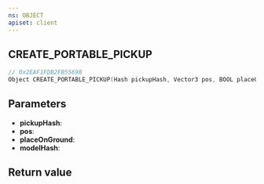 ```yaml
---
ns: OBJECT
apiset: client
---
```

## CREATE_PORTABLE_PICKUP

```c
// 0x2EAF1FDB2FB55698
Object CREATE_PORTABLE_PICKUP(Hash pickupHash, Vector3 pos, BOOL placeOnGround, Hash modelHash);
```


## Parameters
* **pickupHash**:
* **pos**:
* **placeOnGround**:
* **modelHash**:

## Return value